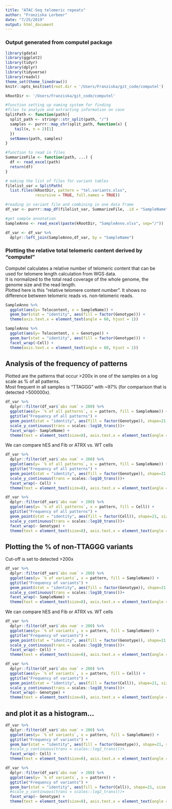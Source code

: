 ```yaml
---
title: "ATAC-Seq telomeric repeats"
author: "Franziska Lorbeer"
date: "7/25/2019"
output: html_document
---
```


### Output generated from computel package 

```r
library(gdata)
library(ggplot2)
library(tidyr)
library(dplyr)
library(tidyverse)
library(readxl)
theme_set(theme_linedraw()) 
knitr::opts_knit$set(root.dir = '/Users/Franziska/git_code/computel')
```

```r
kRootDir <- '/Users/Franziska/git_code/computel'

#function setting up naming system for finding 
#files to analyze and extracting information on case
SplitPath <- function(path){
  split_path <- stringr::str_split(path, "/")
  samples <- purrr::map_chr(split_path, function(x) {
    tail(x, n = 2)[1]
  })
  setNames(path, samples)
}

#function to read in files 
SummarizeFile <- function(path, ...) {
  df <- read_excel(path)
  return(df)
}

```

```r
# making the list of files for variant tables
filelist_var = SplitPath(
  list.files(kRootDir, pattern = "tel.variants.xlsx", 
             recursive = TRUE, full.names = TRUE))

#reading in variant file and combining in one data frame
df_var <- purrr::map_df(filelist_var, SummarizeFile, .id = "SampleName")

#get sample annotation
SampleAnno <- read_excel(paste(kRootDir, "SampleAnno.xlsx", sep="/"))

df_var <- df_var %>%
  dplyr::left_join(SampleAnno,df_var, by = "SampleName") 

```
### Plotting the relative total telomeric content derived by "computel"  
Computel calculates a relative number of telomeric content that can be used for telomere length calculation from WGS data.  
It is normalized to the total read coverage of the whole genome, the genome size and the read length.  
Plotted here is this "relative telomere content number". It shows no difference between telomeric reads vs. non-telomeric reads.
```r
SampleAnno %>%
  ggplot(aes(y= Telocontent, x = SampleName)) + 
  geom_bar(stat = "identity", aes(fill = factor(Genotype))) +
  theme(axis.text.x = element_text(angle = 60, hjust = 1))

SampleAnno %>%
  ggplot(aes(y= Telocontent, x = Genotype)) + 
  geom_bar(stat = "identity", aes(fill = factor(Genotype))) +
  facet_wrap(~Cell) +
  theme(axis.text.x = element_text(angle = 60, hjust = 1))
```

## Analysis of the frequency of patterns  
Plotted are the patterns that occur >200x in one of the samples on a log scale as % of all patterns.  
Most frequent in all samples is "TTAGGG" with ~97% (for comparison that is  detected >500000x).  

```r
df_var %>%
  dplyr::filter(df_var$`abs num` > 200) %>%
  ggplot(aes(y= `% of all patterns`, x = pattern, fill = SampleName)) + 
  ggtitle("Frequency of all patterns") +
  geom_point(stat = "identity", aes(fill = factor(Genotype)), shape=21, size = 2) +
  scale_y_continuous(trans = scales::log10_trans())+
  facet_wrap(~ SampleName) +
  theme(text = element_text(size=8), axis.text.x = element_text(angle = 60, hjust = 1))

```

We can compare hES and Fib or ATRX vs. WT cells
```r
df_var %>%
  dplyr::filter(df_var$`abs num` > 200) %>%
  ggplot(aes(y= `% of all patterns`, x = pattern, fill = SampleName)) + 
  ggtitle("Frequency of all patterns") +
  geom_point(stat = "identity", aes(fill = factor(Genotype)), shape=21, size = 2) +
  scale_y_continuous(trans = scales::log10_trans())+
  facet_wrap(~ Cell) +
  theme(text = element_text(size=8), axis.text.x = element_text(angle = 60, hjust = 1))

df_var %>%
  dplyr::filter(df_var$`abs num` > 200) %>%
  ggplot(aes(y= `% of all patterns`, x = pattern, fill = Cell)) + 
  ggtitle("Frequency of all patterns") +
  geom_point(stat = "identity", aes(fill = factor(Cell)), shape=21, size = 2) +
  scale_y_continuous(trans = scales::log10_trans())+
  facet_wrap(~ Genotype) +
  theme(text = element_text(size=8), axis.text.x = element_text(angle = 60, hjust = 1))
```

## Plotting the % of non-TTAGGG variants
Cut-off is set to detected >200x 
```r
df_var %>%
  dplyr::filter(df_var$`abs num` > 200) %>%
  ggplot(aes(y= `% of variants`, x = pattern, fill = SampleName)) + 
  ggtitle("Frequency of variants") +
  geom_point(stat = "identity", aes(fill = factor(Genotype)), shape=21, size = 2) +
  scale_y_continuous(trans = scales::log10_trans())+
  facet_wrap(~ SampleName) +
  theme(text = element_text(size=8), axis.text.x = element_text(angle = 60, hjust = 1))

```
We can compare hES and Fib or ATRX vs. WT cells
```r
df_var %>%
  dplyr::filter(df_var$`abs num` > 200) %>%
  ggplot(aes(y= `% of variants`, x = pattern, fill = SampleName)) + 
  ggtitle("Frequency of variants") +
  geom_point(stat = "identity", aes(fill = factor(Genotype)), shape=21, size = 2) +
  scale_y_continuous(trans = scales::log10_trans())+
  facet_wrap(~ Cell) +
  theme(text = element_text(size=8), axis.text.x = element_text(angle = 60, hjust = 1))

df_var %>%
  dplyr::filter(df_var$`abs num` > 200) %>%
  ggplot(aes(y= `% of variants`, x = pattern, fill = Cell)) + 
  ggtitle("Frequency of variants") +
  geom_point(stat = "identity", aes(fill = factor(Cell)), shape=21, size = 2) +
  scale_y_continuous(trans = scales::log10_trans())+
  facet_wrap(~ Genotype) +
  theme(text = element_text(size=8), axis.text.x = element_text(angle = 60, hjust = 1))
```

## and plot it as a histogram...
```r
df_var %>%
  dplyr::filter(df_var$`abs num` > 200) %>%
  ggplot(aes(y= `% of variants`, x = pattern, fill = SampleName)) + 
  ggtitle("Frequency of variants") +
  geom_bar(stat = "identity", aes(fill = factor(Genotype)), shape=21, size = 2) +
  #scale_y_continuous(trans = scales::log2_trans())+
  facet_wrap(~ Cell) +
  theme(text = element_text(size=8), axis.text.x = element_text(angle = 60, hjust = 1))

df_var %>%
  dplyr::filter(df_var$`abs num` > 200) %>%
  ggplot(aes(y= `% of variants`, x = pattern)) + 
  ggtitle("Frequency of variants") +
  geom_bar(stat = "identity", aes(fill = factor(Cell)), shape=21, size = 2) +
  #scale_y_continuous(trans = scales::log2_trans())+
  facet_wrap(~ Genotype) +
  theme(text = element_text(size=8), axis.text.x = element_text(angle = 60, hjust = 1))
```